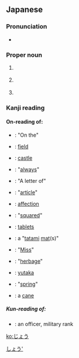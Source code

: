 {{also|しょう}}
==Japanese==

===Pronunciation===
* {{IPA|lang=ja|[d͡ʑo̞ː]}}

===Proper noun===
{{ja-pos|proper}}

# {{ja-def|丈}} {{given name|male|lang=ja}}
# {{ja-def|穰}} {{given name|male|lang=ja}}
# {{ja-def|靖生}} {{given name|male|lang=ja}}

[[Category:Japanese male given names|しょう']]

===Kanji reading===
{{ja-kanji reading|rom=jō|hidx=しょう'}}

====On-reading of:====
* {{l|ja|上}}: "On the"
* {{l|ja|場}}: [[field]]
* {{l|ja|城}}: [[castle]]
* {{l|ja|常}}: "[[always]]"
* {{l|ja|状}}: "A letter of"
* {{l|ja|条}}: "[[article]]"
* {{l|ja|情}}: [[affection]]
* {{l|ja|乗}}: "[[squared]]"
* {{l|ja|錠}}: [[tablets]]
* {{l|ja|畳}}: a "[[tatami]] [[mat]](s)"
* {{l|ja|嬢}}: "[[Miss]]"
* {{l|ja|壌}}: "[[herbage]]"
* {{l|ja|穣}}: [[yutaka]]
* {{l|ja|條}}: "[[spring]]"
* {{l|ja|杖}}: a [[cane]]

=====Kun-reading of:=====
* {{l|ja|尉}}: an officer, military rank

[[ko:じょう]]